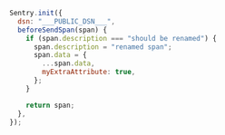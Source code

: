 ```javascript
Sentry.init({
  dsn: "___PUBLIC_DSN___",
  beforeSendSpan(span) {
    if (span.description === "should be renamed") {
      span.description = "renamed span";
      span.data = {
        ...span.data,
        myExtraAttribute: true,
      };
    }

    return span;
  },
});
```
